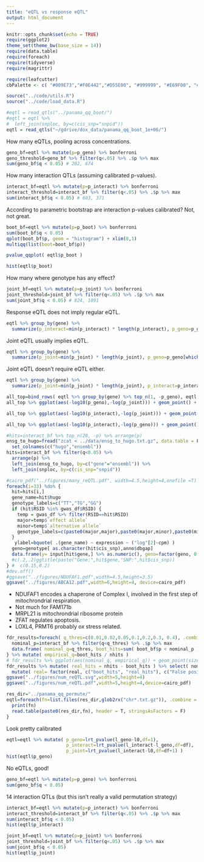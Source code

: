 ```yaml
---
title: "eQTL vs response eQTL"
output: html_document
---
```


```r
knitr::opts_chunk$set(echo = TRUE)
require(ggplot2)
theme_set(theme_bw(base_size = 14))
require(data.table)
require(foreach)
require(tidyverse)
require(magrittr)

require(leafcutter)
cbPalette <- c( "#009E73","#F0E442","#D55E00", "#999999", "#E69F00", "#56B4E9",  "#0072B2",  "#CC79A7")

source("../code/utils.R")
source("../code/load_data.R")
```

```r
#eqtl = read_qtls("../panama_qq_boot/")
#eqtl = eqtl %>% 
#  left_join(snploc, by=c(cis_snp="snpid")) 
eqtl = read_qtls("~/gdrive/dox_data/panama_qq_boot_1e+06/")
```

How many eQTLs, pooling across concentrations. 
```r
geno_bf=eqtl %>% mutate(p=p_geno) %>% bonferroni
geno_threshold=geno_bf %>% filter(q<.05) %>% .$p %>% max
sum(geno_bf$q < 0.05) # 202, 674
```

How many interaction QTLs (assuming calibrated p-values). 
```r
interact_bf=eqtl %>% mutate(p=p_interact) %>% bonferroni
interact_threshold=interact_bf %>% filter(q<.05) %>% .$p %>% max
sum(interact_bf$q < 0.05) # 603, 371
```

According to parametric bootstrap are interaction p-values calibrated? Not, not great. 
```r
boot_bf=eqtl %>% mutate(p=p_boot) %>% bonferroni
sum(boot_bf$q < 0.05) 
qplot(boot_bf$p, geom = "histogram") + xlim(0,1)
multiqq(list(boot=boot_bf$p))
```

```r
pvalue_qqplot( eqtl$p_boot ) 
```

```r
hist(eqtl$p_boot)
```

How many where genotype has any effect? 
```r
joint_bf=eqtl %>% mutate(p=p_joint) %>% bonferroni
joint_threshold=joint_bf %>% filter(q<.05) %>% .$p %>% max
sum(joint_bf$q < 0.05) # 824, 1091
```

Response eQTL does not imply regular eQTL. 
```r
eqtl %>% group_by(gene) %>% 
  summarize(p_interact=min(p_interact) * length(p_interact), p_geno=p_geno[which.min(p_interact)] * length(p_interact))  %>% ggplot(aes(-log10(p_interact),-log10(p_geno))) + geom_point() + geom_hline(yintercept = -log10(geno_threshold)) + geom_vline(xintercept = -log10(interact_threshold))
```

Joint eQTL usually implies eQTL. 
```r
eqtl %>% group_by(gene) %>% 
  summarize(p_joint=min(p_joint) * length(p_joint), p_geno=p_geno[which.min(p_joint)] * length(p_joint))  %>% ggplot(aes(-log10(p_joint),-log10(p_geno))) + geom_point() + geom_hline(yintercept = -log10(geno_threshold)) + geom_vline(xintercept = -log10(joint_threshold))
```

Joint eQTL doesn't require eQTL either.
```r
eqtl %>% group_by(gene) %>% 
  summarize(p_joint=min(p_joint) * length(p_joint), p_interact=p_interact[which.min(p_joint)] * length(p_joint))  %>% ggplot(aes(-log10(p_joint),-log10(p_interact))) + geom_point() + geom_hline(yintercept = -log10(interact_threshold)) + geom_vline(xintercept = -log10(joint_threshold))
```

```r
all_top=bind_rows( eqtl %>% group_by(gene) %>% top_n(1, -p_geno), eqtl %>% group_by(gene) %>% top_n(1, -p_interact), eqtl %>% group_by(gene) %>% top_n(1, -p_joint) ) 
all_top %>% ggplot(aes(-log10(p_geno),-log(p_joint))) + geom_point() + geom_abline()
```

```r
all_top %>% ggplot(aes(-log10(p_interact),-log(p_joint))) + geom_point() + geom_abline()
```

```r
all_top %>% ggplot(aes(-log10(p_interact),-log(p_geno))) + geom_point() + geom_abline()
```

```r
#hits=interact_bf %>% top_n(20, -p) %>% arrange(p)
ensg_to_hugo=fread("zcat < ../data/ensg_to_hugo.txt.gz", data.table = F) %>% 
  set_colnames(c("hugo","ensembl"))
hits=interact_bf %>% filter(q<0.05) %>% 
  arrange(p) %>% 
  left_join(ensg_to_hugo, by=c("gene"="ensembl")) %>% 
  left_join(snploc, by=c(cis_snp="snpid")) 
```

```r

#cairo_pdf("../figures/many_reQTL.pdf", width=4.5,height=4,onefile =T)
foreach(i=33) %do% {
  hit=hits[i,]
  gene_name=hit$hugo
  genotype_labels=c("TT","TG","GG")
  if (hit$RSID %in% gwas_df$RSID) {
    temp = gwas_df %>% filter(RSID==hit$RSID) 
    major=temp$`effect allele`
    minor=temp$`alternative allele`
    genotype_labels=c(paste0(major,major),paste0(major,minor),paste0(minor,minor))
  }
   ylabel=bquote( .(gene_name) ~ expression ~ ("log"[2]~cpm) )
  geno=genotype[ as.character(hit$cis_snp),anno$dbgap]
  data.frame(y= input[hit$gene,] %>% as.numeric(), geno=factor(geno, 0:2,genotype_labels), conc=anno$conc) %>% filter(!is.na(geno)) %>% ggplot(aes(as.factor(conc), y, col=geno)) + geom_boxplot(outlier.shape = NA, width = 0.625, position = position_dodge(width = 0.75)) + geom_point(position = position_jitterdodge(dodge.width =  .75, jitter.width = 0.2, jitter.height = 0.), alpha=0.5, size=3) + ylab(ylabel) + xlab(expression("Doxorubicin concentration ("*mu*"M)")) + theme_bw(base_size=14) + scale_color_manual(values=cbPalette, name="rs16853200") +theme(axis.text.x = element_text(angle = 45, vjust = 1, hjust=1), legend.position = "right", legend.background = element_blank() ) #+
  #c(.2,.2)ggtitle(paste("Gene:",hit$gene,"SNP:",hit$cis_snp)) 
} #  c(0.15,0.2)
#dev.off()
#ggsave("../figures/NDUFAF1.pdf",width=4.5,height=3.5)
ggsave("../figures/ABCA12.pdf",width=6,height=4, device=cairo_pdf)
```

- NDUFAF1 encodes a chaperone of Complex I, involved in the first step of mitochrondrial respiration. 
- Not much for FAM171b
- MRPL21 is mitochrondrial ribosome protein
- ZFAT regulates apoptosis. 
- LOXL4, PRMT6 probably ox stress related. 

```r
fdr_results=foreach( q_thres=c(0.01,0.02,0.05,0.1,0.2,0.3, 0.4), .combine=bind_rows )  %do% {
  nominal_p=interact_bf %>% filter(q<q_thres) %>% .$p %>% max
  data.frame( nominal_q=q_thres, boot_hits=sum( boot_bf$p < nominal_p ), nhits=sum( interact_bf$q < q_thres), nominal_p=nominal_p )
} %>% mutate( empirical_q=boot_hits / nhits )
# fdr_results %>% ggplot(aes(nominal_q, empirical_q)) + geom_point(size=3)  + geom_abline()
fdr_results %>% mutate( real_hits = nhits - boot_hits ) %>% select( nominal_q, empirical_q, real_hits, boot_hits ) %>% gather( real, hits, real_hits, boot_hits ) %>%
  mutate( real= factor(real, c("boot_hits", "real_hits"), c("False positives", "True positives") ), empirical_q=as.factor(format(empirical_q,digits=2)) , nominal_q=as.factor(format(nominal_q,digits=2))) %>% ggplot(aes( nominal_q, hits, fill=real)) + geom_bar(stat="identity" ) + geom_text(aes(nominal_q, -40, label=paste0("(",empirical_q,")") ) ) + xlab("Nominal FDR (Empirical FDR)") + ylab("Number of response-eQTL") + theme(legend.position = c(.2,.8)) + scale_fill_manual("",values=cbPalette)
ggsave("../figures/num_reQTL.svg",width=5,height=4)
ggsave("../figures/num_reQTL.pdf",width=5,height=4,device=cairo_pdf)
```

```r
res_dir="../panama_qq_permute/"
eqtl=foreach(fn=list.files(res_dir,glob2rx("chr*.txt.gz")), .combine = bind_rows) %do% {
  print(fn)
  read.table(paste0(res_dir,fn), header = T, stringsAsFactors = F)
}
```

Look pretty calibrated
```r
eqtl=eqtl %>% mutate( p_geno=lrt_pvalue(l_geno-l0,df=1),
                      p_interact=lrt_pvalue(l_interact-l_geno,df=df), 
                      p_joint=lrt_pvalue(l_interact-l0,df=df+1) )
hist(eqtl$p_geno)
```

No eQTLs, good!
```r
geno_bf=eqtl %>% mutate(p=p_geno) %>% bonferroni
sum(geno_bf$q < 0.05) 
```

14 interaction QTLs (but this isn't really a valid permutation strategy)
```r
interact_bf=eqtl %>% mutate(p=p_interact) %>% bonferroni
interact_threshold=interact_bf %>% filter(q<.05) %>% .$p %>% max
sum(interact_bf$q < 0.05) 
hist(eqtl$p_interact)
```


```r
joint_bf=eqtl %>% mutate(p=p_joint) %>% bonferroni
joint_threshold=joint_bf %>% filter(q<.05) %>% .$p %>% max
sum(joint_bf$q < 0.05)
hist(eqtl$p_joint)
```


